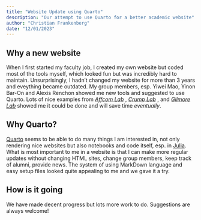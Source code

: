 ```yaml
---
title: "Website Update using Quarto"
description: "Our attempt to use Quarto for a better academic website"
author: "Christian Frankenberg"
date: "12/01/2023"
---
```


## Why a new website

When I first started my faculty job, I created my own website but coded most of the tools myself, which looked fun but was incredibly hard to maintain. Unsurprisingly, I hadn't changed my website for more than 3 years and eveything became outdated. My group members, esp. Yiwei Mao, Yinon Bar-On and Alexis Renchon showed me new tools and suggested to use Quarto. Lots of nice examples from *[Affcom Lab](https://affcom.ku.edu/)* , *[Crump Lab](https://github.com/CrumpLab/CrumpLab.github.io)* , and *[Gilmore Lab](https://github.com/gilmore-lab/gilmore-lab.github.io/tree/master/src)* showed me it could be done and will save time *eventually*.

## Why Quarto?
[Quarto](https://quarto.org/) seems to be able to do many things I am interested in, not only rendering nice websites but also notebooks and code itself, esp. in [Julia](https://julialang.org). What is most important to me in a website is that I can make more regular updates without changing HTML sites, change group members, keep track of alumni, provide news. The system of using MarkDown language and easy setup files looked quite appealing to me and we gave it a try.

## How is it going
We have made decent progress but lots more work to do. Suggestions are always welcome!

